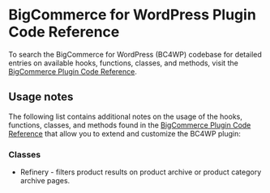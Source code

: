 # BigCommerce for WordPress Plugin Code Reference

To search the BigCommerce for WordPress (BC4WP) codebase for detailed entries on available hooks, functions, classes, and methods, visit the [BigCommerce Plugin Code Reference](https://bigcommerce.moderntribe.qa/).

## Usage notes

The following list contains additional notes on the usage of the hooks, functions, classes, and methods found in the [BigCommerce Plugin Code Reference](https://bigcommerce.moderntribe.qa/) that allow you to extend and customize the BC4WP plugin:

### Classes

  - Refinery - filters product results on product archive or product category archive pages.
